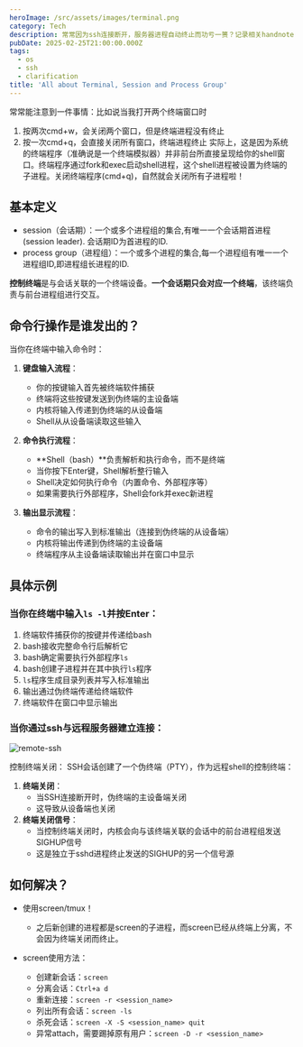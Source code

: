 ```yaml
---
heroImage: /src/assets/images/terminal.png
category: Tech
description: 常常因为ssh连接断开，服务器进程自动终止而功亏一篑？记录相关handnotes
pubDate: 2025-02-25T21:00:00.000Z
tags:
  - os
  - ssh
  - clarification
title: 'All about Terminal, Session and Process Group'
---
```


常常能注意到一件事情：比如说当我打开两个终端窗口时

1. 按两次cmd+w，会关闭两个窗口，但是终端进程没有终止
2. 按一次cmd+q，会直接关闭所有窗口，终端进程终止
   实际上，这是因为系统的终端程序（准确说是一个终端模拟器）并非前台所直接呈现给你的shell窗口。终端程序通过fork和exec启动shell进程，这个shell进程被设置为终端的子进程。关闭终端程序(cmd+q)，自然就会关闭所有子进程啦！

## 基本定义

- session（会话期）：一个或多个进程组的集合,有唯一一个会话期首进程(session leader). 会话期ID为首进程的ID.
- process group（进程组）：一个或多个进程的集合,每一个进程组有唯一一个进程组ID,即进程组长进程的ID.

**控制终端**是与会话关联的一个终端设备。**一个会话期只会对应一个终端**，该终端负责与前台进程组进行交互。

## 命令行操作是谁发出的？

当你在终端中输入命令时：

1. **键盘输入流程**：

   - 你的按键输入首先被终端软件捕获
   - 终端将这些按键发送到伪终端的主设备端
   - 内核将输入传递到伪终端的从设备端
   - Shell从从设备端读取这些输入

2. **命令执行流程**：

   - **Shell（bash）**负责解析和执行命令，而不是终端
   - 当你按下Enter键，Shell解析整行输入
   - Shell决定如何执行命令（内置命令、外部程序等）
   - 如果需要执行外部程序，Shell会fork并exec新进程

3. **输出显示流程**：
   - 命令的输出写入到标准输出（连接到伪终端的从设备端）
   - 内核将输出传递到伪终端的主设备端
   - 终端程序从主设备端读取输出并在窗口中显示

## 具体示例

### 当你在终端中输入`ls -l`并按Enter：

1. 终端软件捕获你的按键并传递给bash
2. bash接收完整命令行后解析它
3. bash确定需要执行外部程序`ls`
4. bash创建子进程并在其中执行`ls`程序
5. `ls`程序生成目录列表并写入标准输出
6. 输出通过伪终端传递给终端软件
7. 终端软件在窗口中显示输出

### 当你通过ssh与远程服务器建立连接：

![remote-ssh](/pics/remote-ssh.png)

控制终端关闭：
SSH会话创建了一个伪终端（PTY），作为远程shell的控制终端：

1. **终端关闭**：
   - 当SSH连接断开时，伪终端的主设备端关闭
   - 这导致从设备端也关闭
2. **终端关闭信号**：
   - 当控制终端关闭时，内核会向与该终端关联的会话中的前台进程组发送SIGHUP信号
   - 这是独立于sshd进程终止发送的SIGHUP的另一个信号源

## 如何解决？

- 使用screen/tmux！

  - 之后新创建的进程都是screen的子进程，而screen已经从终端上分离，不会因为终端关闭而终止。

- screen使用方法：
  - 创建新会话：`screen`
  - 分离会话：`Ctrl+a d`
  - 重新连接：`screen -r <session_name>`
  - 列出所有会话：`screen -ls`
  - 杀死会话：`screen -X -S <session_name> quit`
  - 异常attach，需要踢掉原有用户：`screen -D -r <session_name>`
